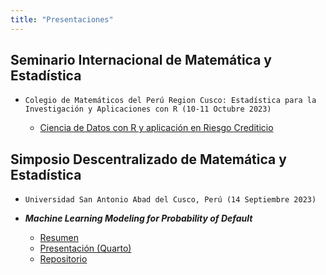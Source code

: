 ```yaml
---
title: "Presentaciones"
---
```


## Seminario Internacional de Matemática y Estadística

- `Colegio de Matemáticos del Perú Region Cusco: Estadística para la Investigación y Aplicaciones con R (10-11 Octubre 2023)`

    - [Ciencia de Datos con R y aplicación en Riesgo Crediticio](https://github.com/walterqv/Seminario-COMAP)

## Simposio Descentralizado de Matemática y Estadística

- `Universidad San Antonio Abad del Cusco, Perú (14 Septiembre 2023)`

- ***Machine Learning Modeling for Probability of Default***
    
    - [Resumen](html/Presentation-UNSAAC-WQV.pdf)
    - [Presentación (Quarto)](html/ML-PD.pdf)
    - [Repositorio](https://github.com/walterqv/presentations)
